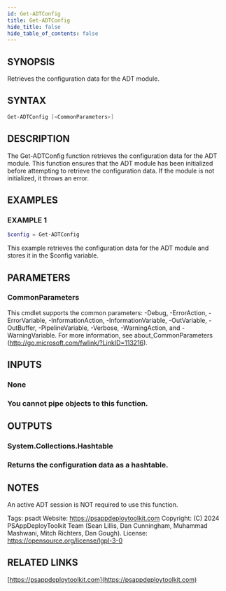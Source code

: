 ```yaml
---
id: Get-ADTConfig
title: Get-ADTConfig
hide_title: false
hide_table_of_contents: false
---
```


## SYNOPSIS

Retrieves the configuration data for the ADT module.

## SYNTAX

```powershell
Get-ADTConfig [<CommonParameters>]
```

## DESCRIPTION

The Get-ADTConfig function retrieves the configuration data for the ADT module.
This function ensures that the ADT module has been initialized before attempting to retrieve the configuration data.
If the module is not initialized, it throws an error.

## EXAMPLES

### EXAMPLE 1

```powershell
$config = Get-ADTConfig
```

This example retrieves the configuration data for the ADT module and stores it in the $config variable.

## PARAMETERS

### CommonParameters

This cmdlet supports the common parameters: -Debug, -ErrorAction, -ErrorVariable, -InformationAction, -InformationVariable, -OutVariable, -OutBuffer, -PipelineVariable, -Verbose, -WarningAction, and -WarningVariable.
For more information, see about_CommonParameters (http://go.microsoft.com/fwlink/?LinkID=113216).

## INPUTS

### None

### You cannot pipe objects to this function.

## OUTPUTS

### System.Collections.Hashtable

### Returns the configuration data as a hashtable.

## NOTES

An active ADT session is NOT required to use this function.

Tags: psadt
Website: https://psappdeploytoolkit.com
Copyright: (C) 2024 PSAppDeployToolkit Team (Sean Lillis, Dan Cunningham, Muhammad Mashwani, Mitch Richters, Dan Gough).
License: https://opensource.org/license/lgpl-3-0

## RELATED LINKS

[https://psappdeploytoolkit.com](https://psappdeploytoolkit.com)
